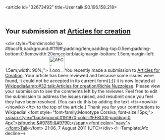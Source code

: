 <article id="32673492" title=User talk:90.196.158.218>
	<talkpage id="32673492" title="User talk:90.196.158.218">

== Your submission at [[WP:AFC|Articles for creation]] ==
&lt;div style=&quot;border:solid 1px #9accf6;background:#f1f9ff;padding:1em;padding-top:0.5em;padding-bottom:0.5em;width:20em;color:black;margin-bottom: 1.5em;margin-left: 1.5em;width: 90%;&quot;&gt; [[File:AFC-Logo_Decline.svg|50px|left]]You recently made a submission to [[WP:AFC|Articles for Creation]]. Your article has been reviewed and because some issues were found, it could not be accepted in its current form{{;}} it is now located at [[Wikipedia&amp;#32;talk:Articles for creation/Richie Nuzzolese]]. Please view your submission to see the comments left by the reviewer. Feel free to edit the submission to address the issues raised, and resubmit once you feel they have been resolved. (You can do this by adding the text &lt;tt&gt;&lt;nowiki&gt;{{subst:AFC submission/submit}}&lt;/nowiki&gt;&lt;/tt&gt; to the top of the article.) Thank you for your contributions to Wikipedia! &lt;font style=&quot;font-family:Monotype Corsiva; font-size:15px;&quot;&gt;[[User:Jsfouche|&lt;span style=&quot;background:#191970;color:#FF8C00;padding:0 4px&quot;&gt;jsfouche &amp;#9789;&amp;#9790;&lt;/span&gt;]][[User talk:Jsfouche|&lt;font color=&quot;navy&quot;&gt;&lt;/font&gt;Talk]]&lt;/font&gt; 21:06, 7 August 2011 (UTC)&lt;/div&gt;&lt;!--Template:Afc decline--&gt;
	</talkpage>
</article>
